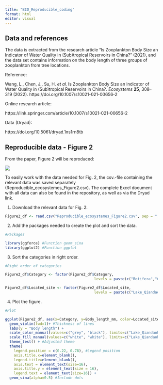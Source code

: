 ```yaml
---
title: "BIO_Reproducible_coding"
format: html
editor: visual
---
```


## Data and references

The data is extracted from the research article "Is Zooplankton Body Size an Indicator of Water Quality in (Sub)tropical Reservoirs in China?" (2021), and the data set contains information on the body length of three groups of zooplankton from tree locations.

Reference:

Wang, L., Chen, J., Su, H. *et al.* Is Zooplankton Body Size an Indicator of Water Quality in (Sub)tropical Reservoirs in China?. *Ecosystems* **25**, 308--319 (2022). https://doi.org/10.1007/s10021-021-00656-2

Online research article:

https://link.springer.com/article/10.1007/s10021-021-00656-2

Data (Dryad):

https://doi.org/10.5061/dryad.1ns1rn8tb

## Reproducible data - Figure 2

From the paper, Figure 2 will be reproduced:

![](images/Figure_2.png)

To easily work with the data needed for Fig. 2, the csv.-file containing the relevant data was saved separately (Reproducible_ecosystemes_Figure2.csv). The complete Excel document with all data can also be found in the repository, as well as via the Dryad link.

1.  Download the relevant data for Fig. 2.

```r
Figure2_df <- read.csv("Reproducible_ecosystemes_Figure2.csv", sep = ";", header = TRUE ) #Download csv.-file with data needed for Figure 2
```

2.  Add the packages needed to create the plot and sort the data.

```r
#Packages

library(ggforce) #Function geom_sina
library(ggplot2) #Function ggplot
```

3.  Sort the categories in right order.

```r
#Right order of categories

Figure2_df$Category <- factor(Figure2_df$Category,
                                         levels = paste(c("Rotifera","Cladocera","Copepoda"))) #Right order of species categories

Figure2_df$Located_site <- factor(Figure2_df$Located_site,
                                         levels = paste(c("Lake_Qiandaohu", "Guangdong_reservoirs"))) #Right order of sites
```

4.  Plot the figure.

```r
#Plot

ggplot(Figure2_df, aes(x=Category, y=Body_length_mm, color=Located_site, fill=Located_site)) + #Specify variables and color/fill for the figure
  geom_violin(lwd=1)+ #Thickness of lines
  labs(y = "Body length") +
  scale_color_manual(values=c("grey", "black"), limits=c("Lake_Qiandaohu", "Guangdong_reservoirs"), labels=c('Lake Qiandaohu', 'Guangdong reservoirs')) + #Line color
  scale_fill_manual(values=c("white", "white"), limits=c("Lake_Qiandaohu", "Guangdong_reservoirs"), labels=c('Lake Qiandaohu', 'Guangdong reservoirs')) + #Fill color
  theme_test() + #Adjusted theme 
  theme(
    legend.position = c(0.22, 0.78), #Legend position
    axis.title.x=element_blank(), 
    legend.title=element_blank(),
    axis.text = element_text(size=16),
    axis.title.y = element_text(size = 16),
    legend.text = element_text(size=16)) +
  geom_sina(alpha=0.5) #Include dots
```
